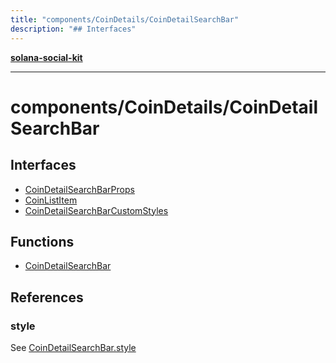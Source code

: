 ```yaml
---
title: "components/CoinDetails/CoinDetailSearchBar"
description: "## Interfaces"
---
```


[**solana-social-kit**](../../../README.mdx)

***

# components/CoinDetails/CoinDetailSearchBar

## Interfaces

- [CoinDetailSearchBarProps](interfaces/CoinDetailSearchBarProps.mdx)
- [CoinListItem](interfaces/CoinListItem.mdx)
- [CoinDetailSearchBarCustomStyles](interfaces/CoinDetailSearchBarCustomStyles.mdx)

## Functions

- [CoinDetailSearchBar](functions/CoinDetailSearchBar.mdx)

## References

### style

See [CoinDetailSearchBar.style](../CoinDetailSearchBar.style/README.mdx)
